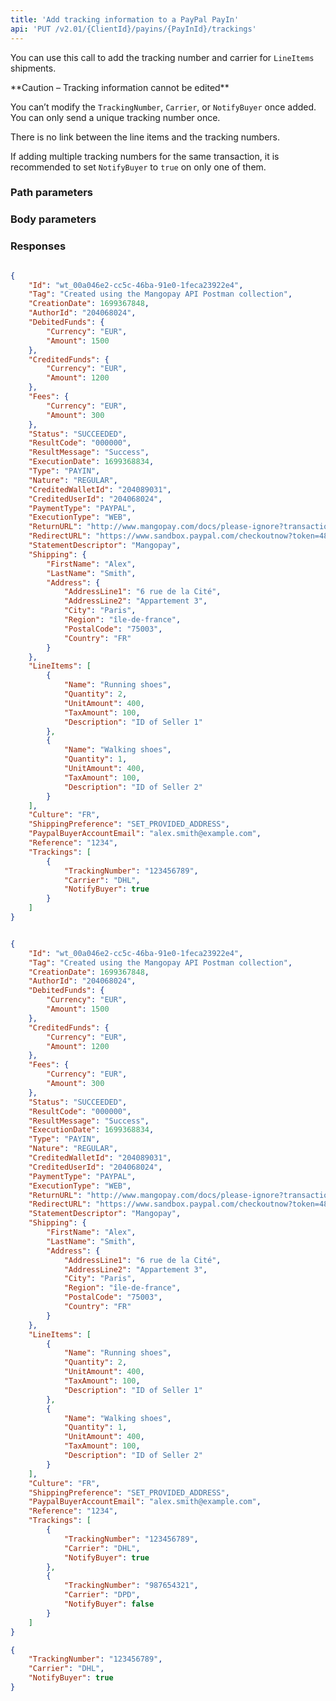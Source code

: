 ```yaml
---
title: 'Add tracking information to a PayPal PayIn'  
api: 'PUT /v2.01/{ClientId}/payins/{PayInId}/trackings'  
---
```


  

You can use this call to add the tracking number and carrier for `LineItems` shipments.  

<Warning>  
**Caution – Tracking information cannot be edited** 
  
You can’t modify the `TrackingNumber`, `Carrier`, or `NotifyBuyer` once added.  
You can only send a unique tracking number once.   
</Warning>  

There is no link between the line items and the tracking numbers.   

If adding multiple tracking numbers for the same transaction, it is recommended to set `NotifyBuyer` to `true` on only one of them.   

### Path parameters  

<PayInId />  

### Body parameters  

<TrackingNumber />  

<Carrier />  

<NotifyBuyer />  

### Responses  

<AccordionGroup><Accordion title="200 - First tracking number">  

<IdResponse />  

<TagResponse />  

<CreationDateResponse />  

<AuthorIdResponse />  

<DebitedFunds8Response />  

<CreditedFunds6Response />  

<Fees6Response />  

<Status2Response />  

<ResultCodeResponse />  

<ResultMessageResponse />  

<ExecutionDateResponse />  

<TypeResponse />  

<NatureResponse />  

<CreditedWalletIdResponse />  

<CreditedUserIdResponse />  

<PaymentType8Response />  

<ExecutionTypeResponse />  

<ReturnURLResponse />  

<RedirectURLResponse />  

<StatementDescriptorResponse />  

<Shipping1Response />  

<LineItems1Response />  

<Culture1Response />  

<ShippingPreferenceResponse />  

<PaypalBuyerAccountEmailResponse />  

<Reference1Response />  

<TrackingsResponse /></Accordion><Accordion title="200 - Second tracking number">  

<IdResponse />  

<TagResponse />  

<CreationDateResponse />  

<AuthorIdResponse />  

<DebitedFunds8Response />  

<CreditedFunds6Response />  

<Fees6Response />  

<Status2Response />  

<ResultCodeResponse />  

<ResultMessageResponse />  

<ExecutionDateResponse />  

<TypeResponse />  

<NatureResponse />  

<CreditedWalletIdResponse />  

<CreditedUserIdResponse />  

<PaymentType8Response />  

<ExecutionTypeResponse />  

<ReturnURLResponse />  

<RedirectURLResponse />  

<StatementDescriptorResponse />  

<Shipping1Response />  

<LineItems1Response />  

<Culture1Response />  

<ShippingPreferenceResponse />  

<PaypalBuyerAccountEmailResponse />  

<Reference1Response />  

<TrackingsResponse /></Accordion></AccordionGroup>  

<ResponseExample>  

```json 200 - First tracking number  

{
    "Id": "wt_00a046e2-cc5c-46ba-91e0-1feca23922e4",
    "Tag": "Created using the Mangopay API Postman collection",
    "CreationDate": 1699367848,
    "AuthorId": "204068024",
    "DebitedFunds": {
        "Currency": "EUR",
        "Amount": 1500
    },
    "CreditedFunds": {
        "Currency": "EUR",
        "Amount": 1200
    },
    "Fees": {
        "Currency": "EUR",
        "Amount": 300
    },
    "Status": "SUCCEEDED",
    "ResultCode": "000000",
    "ResultMessage": "Success",
    "ExecutionDate": 1699368834,
    "Type": "PAYIN",
    "Nature": "REGULAR",
    "CreditedWalletId": "204089031",
    "CreditedUserId": "204068024",
    "PaymentType": "PAYPAL",
    "ExecutionType": "WEB",
    "ReturnURL": "http://www.mangopay.com/docs/please-ignore?transactionId=wt_00a046e2-cc5c-46ba-91e0-1feca23922e4",
    "RedirectURL": "https://www.sandbox.paypal.com/checkoutnow?token=48X37022FD879043B",
    "StatementDescriptor": "Mangopay",
    "Shipping": {
        "FirstName": "Alex",
        "LastName": "Smith",
        "Address": {
            "AddressLine1": "6 rue de la Cité",
            "AddressLine2": "Appartement 3",
            "City": "Paris",
            "Region": "île-de-france",
            "PostalCode": "75003",
            "Country": "FR"
        }
    },
    "LineItems": [
        {
            "Name": "Running shoes",
            "Quantity": 2,
            "UnitAmount": 400,
            "TaxAmount": 100,
            "Description": "ID of Seller 1"
        },
        {
            "Name": "Walking shoes",
            "Quantity": 1,
            "UnitAmount": 400,
            "TaxAmount": 100,
            "Description": "ID of Seller 2"
        }
    ],
    "Culture": "FR",
    "ShippingPreference": "SET_PROVIDED_ADDRESS",
    "PaypalBuyerAccountEmail": "alex.smith@example.com",
    "Reference": "1234",
    "Trackings": [
        {
            "TrackingNumber": "123456789",
            "Carrier": "DHL",
            "NotifyBuyer": true
        }
    ]
}  

 ```  

```json 200 - Second tracking number  

{
    "Id": "wt_00a046e2-cc5c-46ba-91e0-1feca23922e4",
    "Tag": "Created using the Mangopay API Postman collection",
    "CreationDate": 1699367848,
    "AuthorId": "204068024",
    "DebitedFunds": {
        "Currency": "EUR",
        "Amount": 1500
    },
    "CreditedFunds": {
        "Currency": "EUR",
        "Amount": 1200
    },
    "Fees": {
        "Currency": "EUR",
        "Amount": 300
    },
    "Status": "SUCCEEDED",
    "ResultCode": "000000",
    "ResultMessage": "Success",
    "ExecutionDate": 1699368834,
    "Type": "PAYIN",
    "Nature": "REGULAR",
    "CreditedWalletId": "204089031",
    "CreditedUserId": "204068024",
    "PaymentType": "PAYPAL",
    "ExecutionType": "WEB",
    "ReturnURL": "http://www.mangopay.com/docs/please-ignore?transactionId=wt_00a046e2-cc5c-46ba-91e0-1feca23922e4",
    "RedirectURL": "https://www.sandbox.paypal.com/checkoutnow?token=48X37022FD879043B",
    "StatementDescriptor": "Mangopay",
    "Shipping": {
        "FirstName": "Alex",
        "LastName": "Smith",
        "Address": {
            "AddressLine1": "6 rue de la Cité",
            "AddressLine2": "Appartement 3",
            "City": "Paris",
            "Region": "île-de-france",
            "PostalCode": "75003",
            "Country": "FR"
        }
    },
    "LineItems": [
        {
            "Name": "Running shoes",
            "Quantity": 2,
            "UnitAmount": 400,
            "TaxAmount": 100,
            "Description": "ID of Seller 1"
        },
        {
            "Name": "Walking shoes",
            "Quantity": 1,
            "UnitAmount": 400,
            "TaxAmount": 100,
            "Description": "ID of Seller 2"
        }
    ],
    "Culture": "FR",
    "ShippingPreference": "SET_PROVIDED_ADDRESS",
    "PaypalBuyerAccountEmail": "alex.smith@example.com",
    "Reference": "1234",
    "Trackings": [
        {
            "TrackingNumber": "123456789",
            "Carrier": "DHL",
            "NotifyBuyer": true
        },
        {
            "TrackingNumber": "987654321",
            "Carrier": "DPD",
            "NotifyBuyer": false
        }
    ]
}  

 ```  

</ResponseExample>  

<RequestExample>  
  
```json REST  
{
    "TrackingNumber": "123456789",
    "Carrier": "DHL",
    "NotifyBuyer": true
}  
```  

  
</RequestExample>